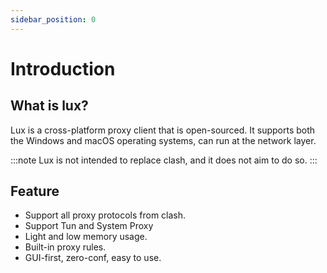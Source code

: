 ```yaml
---
sidebar_position: 0
---
```



# Introduction

<ScreenshotSwiper />


## What is lux?
Lux is a cross-platform proxy client that is open-sourced.
It supports both the Windows and macOS operating systems, can run at the network layer.

:::note
Lux is not intended to replace clash, and it does not aim to do so.
:::


## Feature

* Support all proxy protocols from clash.
* Support Tun and System Proxy
* Light and low memory usage.
* Built-in proxy rules.
* GUI-first, zero-conf, easy to use.




